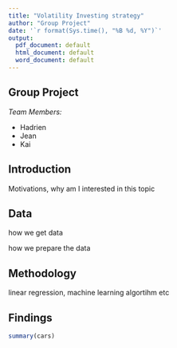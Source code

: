 ```yaml
---
title: "Volatility Investing strategy"
author: "Group Project"
date: '`r format(Sys.time(), "%B %d, %Y")`'
output:
  pdf_document: default
  html_document: default
  word_document: default
---
```


## Group Project 

*Team Members:*

- Hadrien
- Jean
- Kai


## Introduction
Motivations, why am I interested in this topic


## Data
how we get data

how we prepare the data

## Methodology

linear regression, machine learning algortihm etc 

## Findings


```r
summary(cars)
```